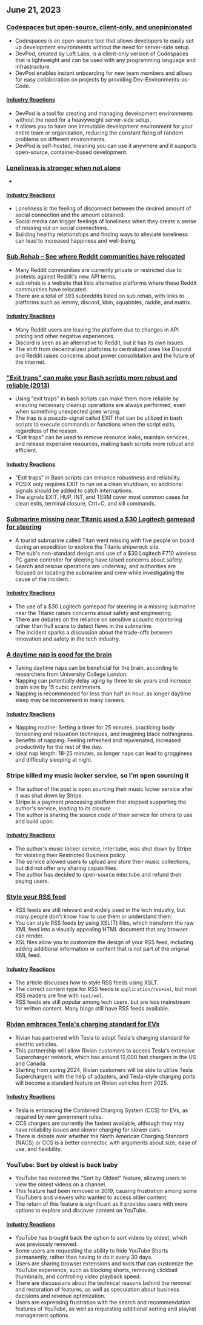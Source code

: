 

<CallToAction />

<Steps>

## June 21, 2023

### [Codespaces but open-source, client-only, and unopinionated](https://devpod.sh/)

- Codespaces is an open-source tool that allows developers to easily set up development environments without the need for server-side setup.
- DevPod, created by Loft Labs, is a client-only version of Codespaces that is lightweight and can be used with any programming language and infrastructure.
- DevPod enables instant onboarding for new team members and allows for easy collaboration on projects by providing Dev-Environments-as-Code.

#### [Industry Reactions](http://news.ycombinator.com/item?id=36407477)

- DevPod is a tool for creating and managing development environments without the need for a heavyweight server-side setup.
- It allows you to have one immutable development environment for your entire team or organization, reducing the constant fixing of random problems on different environments.
- DevPod is self-hosted, meaning you can use it anywhere and it supports open-source, container-based development.

### [Loneliness is stronger when not alone](https://pubmed.ncbi.nlm.nih.gov/37293324/)

-

#### [Industry Reactions](http://news.ycombinator.com/item?id=36403280)

- Loneliness is the feeling of disconnect between the desired amount of social connection and the amount obtained.
- Social media can trigger feelings of loneliness when they create a sense of missing out on social connections.
- Building healthy relationships and finding ways to alleviate loneliness can lead to increased happiness and well-being.

### [Sub.Rehab – See where Reddit communities have relocated](https://sub.rehab/)

- Many Reddit communities are currently private or restricted due to protests against Reddit's new API terms.
- sub.rehab is a website that lists alternative platforms where these Reddit communities have relocated.
- There are a total of 393 subreddits listed on sub.rehab, with links to platforms such as lemmy, discord, kbin, squabbles, raddle, and matrix.

#### [Industry Reactions](http://news.ycombinator.com/item?id=36401999)

- Many Reddit users are leaving the platform due to changes in API pricing and other negative experiences.
- Discord is seen as an alternative to Reddit, but it has its own issues.
- The shift from decentralized platforms to centralized ones like Discord and Reddit raises concerns about power consolidation and the future of the internet.

### ["Exit traps" can make your Bash scripts more robust and reliable (2013)](http://redsymbol.net/articles/bash-exit-traps/)

- Using "exit traps" in bash scripts can make them more reliable by ensuring necessary cleanup operations are always performed, even when something unexpected goes wrong.
- The trap is a pseudo-signal called EXIT that can be utilized in bash scripts to execute commands or functions when the script exits, regardless of the reason.
- "Exit traps" can be used to remove resource leaks, maintain services, and release expensive resources, making bash scripts more robust and efficient.

#### [Industry Reactions](http://news.ycombinator.com/item?id=36400465)

- "Exit traps" in Bash scripts can enhance robustness and reliability.
- POSIX only requires EXIT to run on a clean shutdown, so additional signals should be added to catch interruptions.
- The signals EXIT, HUP, INT, and TERM cover most common cases for clean exits, terminal closure, Ctrl+C, and kill commands.

### [Submarine missing near Titanic used a $30 Logitech gamepad for steering](https://arstechnica.com/gaming/2023/06/submarine-missing-near-titanic-used-a-30-logitech-gamepad-for-steering/)

- A tourist submarine called Titan went missing with five people on board during an expedition to explore the Titanic shipwreck site.
- The sub's non-standard design and use of a $30 Logitech F710 wireless PC game controller for steering have raised concerns about safety.
- Search and rescue operations are underway, and authorities are focused on locating the submarine and crew while investigating the cause of the incident.

#### [Industry Reactions](http://news.ycombinator.com/item?id=36407781)

- The use of a $30 Logitech gamepad for steering in a missing submarine near the Titanic raises concerns about safety and engineering.
- There are debates on the reliance on sensitive acoustic monitoring rather than hull scans to detect flaws in the submarine.
- The incident sparks a discussion about the trade-offs between innovation and safety in the tech industry.

### [A daytime nap is good for the brain](https://www.bbc.com/news/health-65950168)

- Taking daytime naps can be beneficial for the brain, according to researchers from University College London.
- Napping can potentially delay aging by three to six years and increase brain size by 15 cubic centimeters.
- Napping is recommended for less than half an hour, as longer daytime sleep may be inconvenient in many careers.

#### [Industry Reactions](http://news.ycombinator.com/item?id=36399503)

- Napping routine: Setting a timer for 25 minutes, practicing body tensioning and relaxation techniques, and imagining black nothingness.
- Benefits of napping: Feeling refreshed and rejuvenated, increased productivity for the rest of the day.
- Ideal nap length: 18-25 minutes, as longer naps can lead to grogginess and difficulty sleeping at night.

### Stripe killed my music locker service, so I'm open sourcing it

- The author of the post is open sourcing their music locker service after it was shut down by Stripe.
- Stripe is a payment processing platform that stopped supporting the author's service, leading to its closure.
- The author is sharing the source code of their service for others to use and build upon.

#### [Industry Reactions](http://news.ycombinator.com/item?id=36403607)

- The author's music locker service, inter.tube, was shut down by Stripe for violating their Restricted Business policy.
- The service allowed users to upload and store their music collections, but did not offer any sharing capabilities.
- The author has decided to open-source inter.tube and refund their paying users.

### [Style your RSS feed](https://darekkay.com/blog/rss-styling/)

- RSS feeds are still relevant and widely used in the tech industry, but many people don't know how to use them or understand them.
- You can style RSS feeds by using XSL(T) files, which transform the raw XML feed into a visually appealing HTML document that any browser can render.
- XSL files allow you to customize the design of your RSS feed, including adding additional information or content that is not part of the original XML feed.

#### [Industry Reactions](http://news.ycombinator.com/item?id=36401854)

- The article discusses how to style RSS feeds using XSLT.
- The correct content type for RSS feeds is `application/rss+xml`, but most RSS readers are fine with `text/xml`.
- RSS feeds are still popular among tech users, but are less mainstream for written content. Many blogs still have RSS feeds available.

### [Rivian embraces Tesla's charging standard for EVs](https://ev-edition.com/2023/06/rivian-joins-forces-with-tesla-embracing-their-charging-standard-for-electric-vehicles/)

- Rivian has partnered with Tesla to adopt Tesla's charging standard for electric vehicles.
- This partnership will allow Rivian customers to access Tesla's extensive Supercharger network, which has around 12,000 fast chargers in the US and Canada.
- Starting from spring 2024, Rivian customers will be able to utilize Tesla Superchargers with the help of adapters, and Tesla-style charging ports will become a standard feature on Rivian vehicles from 2025.

#### [Industry Reactions](http://news.ycombinator.com/item?id=36403494)

- Tesla is embracing the Combined Charging System (CCS) for EVs, as required by new government rules.
- CCS chargers are currently the fastest available, although they may have reliability issues and slower charging for slower cars.
- There is debate over whether the North American Charging Standard (NACS) or CCS is a better connector, with arguments about size, ease of use, and flexibility.

### YouTube: Sort by oldest is back baby

- YouTube has restored the "Sort by Oldest" feature, allowing users to view the oldest videos on a channel.
- This feature had been removed in 2019, causing frustration among some YouTubers and viewers who wanted to access older content.
- The return of this feature is significant as it provides users with more options to explore and discover content on YouTube.

#### [Industry Reactions](http://news.ycombinator.com/item?id=36410777)

- YouTube has brought back the option to sort videos by oldest, which was previously removed.
- Some users are requesting the ability to hide YouTube Shorts permanently, rather than having to do it every 30 days.
- Users are sharing browser extensions and tools that can customize the YouTube experience, such as blocking shorts, removing clickbait thumbnails, and controlling video playback speed.
- There are discussions about the technical reasons behind the removal and restoration of features, as well as speculation about business decisions and revenue optimization.
- Users are expressing frustration with the search and recommendation features of YouTube, as well as requesting additional sorting and playlist management options.

</Steps>
